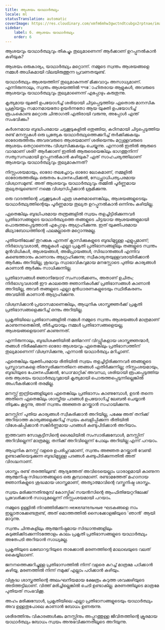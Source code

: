 ```yaml
---
title: ആശയം യാഥാർത്ഥ്യം
locale: ml
statusTranslation: automatic
coverImage: https://res.cloudinary.com/xmfm6mhw3gwctndtcubgx2rptnae/image/upload/v1741354419/small_cover_la_gran_rebelion_28716e29d2.webp
sidebar:
    label: 6. ആശയം യാഥാർത്ഥ്യം
    order: 6
---
```

ആശയവും യാഥാർത്ഥ്യവും തികച്ചും തുല്യമാണെന്ന് ആർക്കാണ് ഉറപ്പുനൽകാൻ കഴിയുക?

ആശയം ഒരുകാര്യം, യാഥാർത്ഥ്യം മറ്റൊന്ന്. നമ്മുടെ സ്വന്തം ആശയങ്ങളെ നമ്മൾ അധികമായി വിലയിരുത്തുന്ന പ്രവണതയുണ്ട്.

യാഥാർത്ഥ്യം ആശയത്തിന് തുല്യമാകുന്നത് മിക്കവാറും അസാധ്യമാണ്. എന്നിരുന്നാലും, സ്വന്തം ആശയത്തിൽ সম্মോഹിതരായ ആളുകൾ, അവരുടെ ആശയവും യാഥാർത്ഥ്യവും തുല്യമാണെന്ന് എപ്പോഴും കരുതുന്നു.

കൃത്യമായ യുക്തി ഉപയോഗിച്ച് ശരിയായി ചിട്ടപ്പെടുത്തിയ ഏതൊരു മാനസിക പ്രക്രിയയ്ക്കും സമാനമായതോ ഉയർന്നതോ ആയ യുക്തി ഉപയോഗിച്ച് രൂപംകൊണ്ട മറ്റൊരു ചിന്താഗതി എതിരായി വരുന്നു, അപ്പോൾ എന്ത് സംഭവിക്കും?

കർശനമായ ബുദ്ധിപരമായ ചട്ടക്കൂടുകളിൽ ഒതുങ്ങിയ, കഠിനമായി ചിട്ടപ്പെടുത്തിയ രണ്ട് മനസ്സുകൾ ഒരു പ്രത്യേക യാഥാർത്ഥ്യത്തെക്കുറിച്ച് തർക്കിക്കുകയും ഓരോരുത്തരും അവരവരുടെ ആശയമാണ് ശരിയെന്നും മറ്റുള്ളവരുടെ ആശയം തെറ്റാണെന്നും വിശ്വസിക്കുകയും ചെയ്യുന്നു. എന്നാൽ ഇതിൽ ആരുടെ വാദമാണ് ശരി? ആർക്കാണ് ഇതിൽ ആരുടെയെങ്കിലും ഭാഗത്തുനിന്ന് സത്യസന്ധമായി ഉറപ്പുനൽകാൻ കഴിയുക? ഏത് സാഹചര്യത്തിലാണ് ആശയവും യാഥാർത്ഥ്യവും തുല്യമാകുന്നത്?

നിസ്സംശയമായും, ഓരോ തലച്ചോറും ഓരോ ലോകമാണ്, നമ്മളിൽ ഓരോരുത്തരിലും ഒരുതരം പോнтиഫിക്കൽ, സ്വേച്ഛാധിപത്യപരമായ വിശ്വാസമുണ്ട്. അത് ആശയവും യാഥാർത്ഥ്യവും തമ്മിൽ പൂർണ്ണമായ തുല്യതയുണ്ടെന്ന് നമ്മെ വിശ്വസിപ്പിക്കാൻ ശ്രമിക്കുന്നു.

ഒരു വാദത്തിന്റെ ചട്ടക്കൂടുകൾ എത്ര ശക്തമാണെങ്കിലും, ആശയങ്ങളുടെയും യാഥാർത്ഥ്യത്തിന്റെയും പൂർണ്ണമായ തുല്യത ഉറപ്പുനൽകാൻ ഒന്നിനും കഴിയില്ല.

ഏതെങ്കിലും ബുദ്ധിപരമായ തന്ത്രങ്ങളിൽ സ്വയം തളച്ചിട്ടിരിക്കുന്നവർ പ്രതിഭാസങ്ങളുടെ യാഥാർത്ഥ്യത്തെ തങ്ങളുടെ ചിട്ടയായ ആശയങ്ങളുമായി പൊരുത്തപ്പെടുത്താൻ എപ്പോഴും ആഗ്രഹിക്കുന്നു. ഇത് യുക്തിപരമായ മിഥ്യാബോധത്തിന്റെ ഫലമല്ലാതെ മറ്റൊന്നുമല്ല.

പുതിയതിലേക്ക് തുറക്കുക എന്നത് ക്ലാസിക്കുകളുടെ ബുദ്ധിമുട്ടുള്ള എളുപ്പമാണ്; നിർഭാഗ്യവശാൽ, ആളുകൾ എല്ലാ പ്രകൃതി പ്രതിഭാസങ്ങളിലും തങ്ങളുടെ സ്വന്തം മുൻവിധികൾ, ആശയങ്ങൾ, അഭിപ്രായങ്ങൾ, സിദ്ധാന്തങ്ങൾ എന്നിവ കണ്ടെത്താനും കാണാനും ആഗ്രഹിക്കുന്നു; സ്വീകാര്യതയുള്ളവരായിരിക്കാൻ ആർക്കും അറിയില്ല, ശുദ്ധവും സ്വാഭാവികവുമായ മനസ്സോടെ പുതിയ കാര്യങ്ങൾ കാണാൻ ആർക്കും സാധിക്കുന്നില്ല.

പ്രതിഭാസങ്ങൾ ജ്ഞാനിയോട് സംസാരിക്കണം, അതാണ് ഉചിതം; നിർഭാഗ്യവശാൽ ഈ കാലത്തെ ജ്ഞാനികൾക്ക് പ്രതിഭാസങ്ങൾ കാണാൻ അറിയില്ല, അവർ തങ്ങളുടെ എല്ലാ മുൻധാരണകളുടെയും സ്ഥിരീകരണം അവയിൽ കാണാൻ ആഗ്രഹിക്കുന്നു.

വിശ്വസിക്കാൻ പ്രയാസമാണെങ്കിലും, ആധുനിക ശാസ്ത്രജ്ഞർക്ക് പ്രകൃതി പ്രതിഭാസങ്ങളെക്കുറിച്ച് ഒന്നും അറിയില്ല.

പ്രകൃതിയിലെ പ്രതിഭാസങ്ങളിൽ നമ്മൾ നമ്മുടെ സ്വന്തം ആശയങ്ങൾ മാത്രമാണ് കാണുന്നതെങ്കിൽ, തീർച്ചയായും നമ്മൾ പ്രതിഭാസങ്ങളെയല്ല, ആശയങ്ങളെയാണ് കാണുന്നത്.

എന്നിരുന്നാലും, ബുദ്ധിശക്തിയിൽ മതിമറന്ന് വിഡ്ഢികളായ ശാസ്ത്രജ്ഞന്മാർ, തങ്ങൾ നിരീക്ഷിക്കുന്ന ഓരോ ആശയവും ഏതെങ്കിലും പ്രതിഭാസത്തിന് തുല്യമാണെന്ന് വിശ്വസിക്കുന്നു, എന്നാൽ യാഥാർത്ഥ്യം മറിച്ചാണ്.

ഏതെങ്കിലും യുക്തിപരമായ രീതിയിൽ സ്വയം തളച്ചിട്ടിരിക്കുന്നവർ ഞങ്ങളുടെ പ്രസ്താവനകളെ തിരസ്കരിക്കുന്നതിനെ ഞങ്ങൾ എതിർക്കുന്നില്ല; നിസ്സംശയമായും, ബുദ്ധിയുടെ പോнтиഫിക്കൽ, ഡോгമാറ്റിക് അവസ്ഥ, ശരിയായി രൂപപ്പെടുത്തിയ ഒരു ആശയം യാഥാർത്ഥ്യവുമായി കൃത്യമായി പൊരുത്തപ്പെടുന്നില്ലെങ്കിൽ അംഗീകരിക്കാൻ തരമില്ല.

മനസ്സ് ഇന്ദ്രിയങ്ങളിലൂടെ ഏതെങ്കിലും പ്രതിഭാസം കാണുമ്പോൾ, ഉടൻ തന്നെ അതിനെ ഏതെങ്കിലും ശാസ്ത്രീയ പദങ്ങൾ ഉപയോഗിച്ച് ലേബൽ ചെയ്യാൻ തിടുക്കം കൂട്ടുന്നു, അത് സ്വന്തം അജ്ഞത മറയ്ക്കാൻ സഹായിക്കുന്നു.

മനസ്സിന് പുതിയ കാര്യങ്ങൾ സ്വീകരിക്കാൻ അറിയില്ല, പക്ഷേ അത് തനിക്ക് അറിയാത്ത കാര്യങ്ങളെക്കുറിച്ച് സ്വയം കബളിപ്പിക്കുന്ന രീതിയിൽ വിശേഷിപ്പിക്കാൻ സങ്കീർണ്ണമായ പദങ്ങൾ കണ്ടുപിടിക്കാൻ അറിയാം.

ഇത്തവണ സോക്രട്ടീസിന്റെ ശൈലിയിൽ സംസാരിക്കുമ്പോൾ, മനസ്സിന് അറിവില്ലെന്ന് മാത്രമല്ല, തനിക്ക് അറിവില്ലെന്ന് പോലും അറിയില്ല എന്ന് പറയാം.

ആധുനിക മനസ്സ് വളരെ ഉപരിപ്ലവമാണ്, സ്വന്തം അജ്ഞത മറയ്ക്കാൻ വേണ്ടി ഉണ്ടാക്കിയെടുക്കുന്ന ബുദ്ധിമുട്ടുള്ള പദങ്ങൾ കണ്ടുപിടിക്കുന്നതിൽ അത് വിദഗ്ദ്ധനാണ്.

ശാസ്ത്രം രണ്ട് തരത്തിലുണ്ട്: ആദ്യത്തേത് അവിടെയെല്ലാം ധാരാളമായി കാണുന്ന ആത്മനിഷ്ഠ സിദ്ധാന്തങ്ങളുടെ ഒരു കൂമ്പാരമാണ്. രണ്ടാമത്തേത് മഹാനായ ജ്ഞാനികളുടെ ശുദ്ധമായ ശാസ്ത്രമാണ്, അത്യാത്മാവിന്റെ വസ്തുനിഷ്ഠ ശാസ്ത്രം.

സ്വയം മരിക്കുന്നതിനുമുമ്പ് കോസ്മിക് സയൻസിന്റെ ആംഫിതിയേറ്ററിലേക്ക് പ്രവേശിക്കാൻ സാധ്യമല്ലെന്ന് നിസ്സംശയമായി പറയാം.

നമ്മുടെ ഉള്ളിൽ നിറഞ്ഞിരിക്കുന്ന нежелательные ഘടകങ്ങളെ നാം ഇല്ലാതാക്കേണ്ടതുണ്ട്, അത് മൊത്തത്തിൽ സൈക്കോളജിയുടെ 'ഞാൻ' ആയി മാറുന്നു.

സ്വന്തം ചിന്തകളിലും ആത്മനിഷ്ഠമായ സിദ്ധാന്തങ്ങളിലും കുടുങ്ങിക്കിടക്കുന്നിടത്തോളം കാലം പ്രകൃതി പ്രതിഭാസങ്ങളുടെ യാഥാർത്ഥ്യം അതേപടി അറിയാൻ സാധ്യമല്ല.

പ്രകൃതിയുടെ ലബോറട്ടറിയുടെ താക്കോൽ മരണത്തിന്റെ മാലാഖയുടെ വലത് കൈയ്യിലാണ്.

ജനനത്തെക്കുറിച്ചുള്ള പ്രതിഭാസത്തിൽ നിന്ന് വളരെ കുറച്ച് മാത്രമേ പഠിക്കാൻ കഴിയൂ, മരണത്തിൽ നിന്ന് നമുക്ക് എല്ലാം പഠിക്കാൻ കഴിയും.

വിശുദ്ധ ശാസ്ത്രത്തിന്റെ അലംഘനീയമായ ക്ഷേത്രം കറുത്ത ശവക്കുഴിയുടെ അടിത്തട്ടിലാണ്. വിത്ത് മരിച്ചില്ലെങ്കിൽ ചെടി ഉണ്ടാകില്ല. മരണത്തിലൂടെ മാത്രമേ പുതിയത് സംഭവിക്കൂ.

അഹം മരിക്കുമ്പോൾ, പ്രകൃതിയിലെ എല്ലാ പ്രതിഭാസങ്ങളുടെയും യാഥാർത്ഥ്യം അവ ഉള്ളതുപോലെ കാണാൻ ബോധം ഉണരുന്നു.

ശരീരത്തിനും വികാരങ്ങൾക്കും മനസ്സിനും അപ്പുറത്തുള്ള ജീവിതത്തിന്റെ ക്രൂരമായ യാഥാർത്ഥ്യം ബോധം സ്വയം അനുഭവിക്കുന്നതിലൂടെ അറിയുന്നു.

